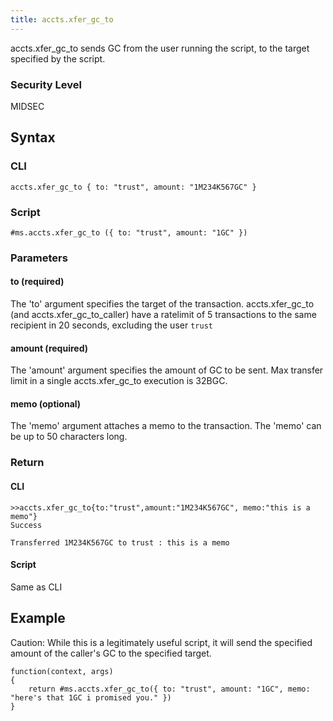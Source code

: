 ```yaml
---
title: accts.xfer_gc_to
---
```


accts.xfer_gc_to sends GC from the user running the script, to the target specified by the script.

### Security Level

MIDSEC

## Syntax

### CLI

```
accts.xfer_gc_to { to: "trust", amount: "1M234K567GC" }
```

### Script

```
#ms.accts.xfer_gc_to ({ to: "trust", amount: "1GC" })
```

### Parameters

#### to (required)

The 'to' argument specifies the target of the transaction. accts.xfer_gc_to (and accts.xfer_gc_to_caller) have a ratelimit of 5 transactions to the same recipient in 20 seconds, excluding the user `trust`

#### amount (required)

The 'amount' argument specifies the amount of GC to be sent. Max transfer limit in a single accts.xfer_gc_to execution is 32BGC.

#### memo (optional)

The 'memo' argument attaches a memo to the transaction. The 'memo' can be up to 50 characters long.

### Return

#### CLI

```
>>accts.xfer_gc_to{to:"trust",amount:"1M234K567GC", memo:"this is a memo"}
Success

Transferred 1M234K567GC to trust : this is a memo
```

#### Script

Same as CLI

## Example

Caution: While this is a legitimately useful script, it will send the specified amount of the caller's GC to the specified target.

```
function(context, args)
{
	return #ms.accts.xfer_gc_to({ to: "trust", amount: "1GC", memo: "here's that 1GC i promised you." })
}
```
